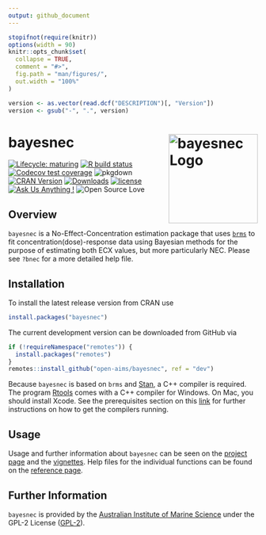 ```yaml
---
output: github_document
---
```


<!-- README.md is generated from README.Rmd. Please edit that file -->

```r
stopifnot(require(knitr))
options(width = 90)
knitr::opts_chunk$set(
  collapse = TRUE,
  comment = "#>",
  fig.path = "man/figures/",
  out.width = "100%"
)
```

```r
version <- as.vector(read.dcf("DESCRIPTION")[, "Version"])
version <- gsub("-", ".", version)
```

# bayesnec <img src="man/figures/logo.png" width = 180 alt="bayesnec Logo" align="right" />

<!-- badges: start -->
[![Lifecycle: maturing](https://img.shields.io/badge/lifecycle-maturing-blue.svg)](https://lifecycle.r-lib.org/articles/stages.html)
[![R build status](https://github.com/open-AIMS/bayesnec/workflows/R-CMD-check/badge.svg)](https://github.com/open-AIMS/bayesnec/actions)
[![Codecov test coverage](https://codecov.io/gh/open-aims/bayesnec/branch/master/graph/badge.svg)](https://app.codecov.io/gh/open-aims/bayesnec?branch=master)
![pkgdown](https://github.com/open-AIMS/bayesnec/workflows/pkgdown/badge.svg)
[![CRAN Version](https://www.r-pkg.org/badges/version/bayesnec)](https://cran.r-project.org/package=bayesnec)
[![Downloads](https://cranlogs.r-pkg.org/badges/bayesnec?color=brightgreen)](https://CRAN.R-project.org/package=bayesnec)
[![license](https://img.shields.io/badge/license-GPL--2-lightgrey.svg)](https://choosealicense.com/)
[![Ask Us Anything
\!](https://img.shields.io/badge/Ask%20us-anything-1abc9c.svg)](https://github.com/open-AIMS/bayesnec/issues/new)
![Open Source
Love](https://badges.frapsoft.com/os/v2/open-source.svg?v=103)
<!-- badges: end -->

## Overview 

`bayesnec` is a No-Effect-Concentration estimation package that uses
[`brms`](https://github.com/paul-buerkner/brms) to fit
concentration(dose)-response data using Bayesian methods for the purpose of
estimating both ECX values, but more particularly NEC. Please see `?bnec` for a
more detailed help file.

## Installation

To install the latest release version from CRAN use

```r
install.packages("bayesnec")
```

The current development version can be downloaded from GitHub via

```r
if (!requireNamespace("remotes")) {
  install.packages("remotes")
}
remotes::install_github("open-aims/bayesnec", ref = "dev")
```

Because `bayesnec` is based on `brms` and [Stan](https://mc-stan.org/), a C++
compiler is required. The program
[Rtools](https://cran.r-project.org/bin/windows/Rtools/) comes with a C++
compiler for Windows. On Mac, you should install Xcode. See the prerequisites
section on this
[link](https://github.com/stan-dev/rstan/wiki/RStan-Getting-Started)
for further instructions on how to get the compilers running.

## Usage

Usage and further information about `bayesnec` can be seen on the [project
page](https://open-aims.github.io/bayesnec/) and the
[vignettes](https://open-aims.github.io/bayesnec/articles/). Help files for the
individual functions can be found on the
[reference page](https://open-aims.github.io/bayesnec/reference/).

## Further Information

`bayesnec` is provided by the
[Australian Institute of Marine Science](https://www.aims.gov.au) under the
GPL-2 License ([GPL-2](https://opensource.org/licenses/GPL-2.0)).
